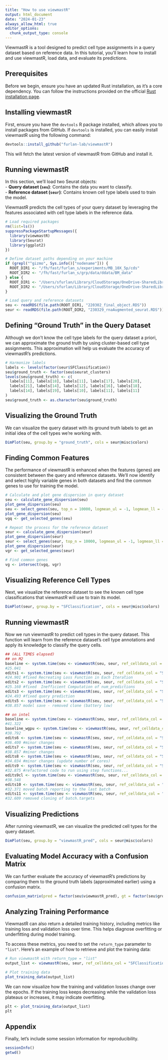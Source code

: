 ```yaml
---
title: "How to use viewmastR"
output: html_document
date: "2024-01-23"
always_allow_html: true
editor_options: 
  chunk_output_type: console
---
```



ViewmastR is a tool designed to predict cell type assignments in a query dataset based on reference data. In this tutorial, you'll learn how to install and use viewmastR, load data, and evaluate its predictions. 

## **Prerequisites**

Before we begin, ensure you have an updated Rust installation, as it’s a core dependency. You can follow the instructions provided on the official [Rust installation page](https://www.rust-lang.org/tools/install).

## **Installing viewmastR**

First, ensure you have the `devtools` R package installed, which allows you to install packages from GitHub. If `devtools` is installed, you can easily install viewmastR using the following command:

```r
devtools::install_github("furlan-lab/viewmastR")
```

This will fetch the latest version of viewmastR from GitHub and install it.

## **Running viewmastR**

In this section, we’ll load two Seurat objects:  
- **Query dataset (`seu`)**: Contains the data you want to classify.  
- **Reference dataset (`seur`)**: Contains known cell type labels used to train the model.

ViewmastR predicts the cell types of your query dataset by leveraging the features associated with cell type labels in the reference data.

```r
# Load required packages
rm(list=ls())
suppressPackageStartupMessages({
  library(viewmastR)
  library(Seurat)
  library(ggplot2)
})

# Define dataset paths depending on your machine
if (grepl("^gizmo", Sys.info()["nodename"])) {
  ROOT_DIR1 <- "/fh/fast/furlan_s/experiments/MB_10X_5p/cds"
  ROOT_DIR2 <- "/fh/fast/furlan_s/grp/data/ddata/BM_data"
} else {
  ROOT_DIR1 <- "/Users/sfurlan/Library/CloudStorage/OneDrive-SharedLibraries-FredHutchinsonCancerCenter/Furlan_Lab - General/experiments/MB_10X_5p/cds"
  ROOT_DIR2 <- "/Users/sfurlan/Library/CloudStorage/OneDrive-SharedLibraries-FredHutchinsonCancerCenter/Furlan_Lab - General/datasets/Healthy_BM_greenleaf"
}

# Load query and reference datasets
seu <- readRDS(file.path(ROOT_DIR1, "220302_final_object.RDS"))
seur <- readRDS(file.path(ROOT_DIR2, "230329_rnaAugmented_seurat.RDS"))
```

## **Defining "Ground Truth" in the Query Dataset**

Although we don’t know the cell type labels for the query dataset a priori, we can approximate the ground truth by using cluster-based cell type assignments. This approximation will help us evaluate the accuracy of viewmastR's predictions.

```r
# Harmonize labels
labels <- levels(factor(seur$SFClassification))
seu$ground_truth <- factor(seu$seurat_clusters)
levels(seu$ground_truth) <- c(
  labels[11], labels[18], labels[11], labels[17], labels[20],
  labels[21], labels[14], labels[12], labels[16], labels[18],
  labels[14], labels[19], labels[10], labels[11], labels[11]
)
seu$ground_truth <- as.character(seu$ground_truth)
```

## **Visualizing the Ground Truth**

We can visualize the query dataset with its ground truth labels to get an initial idea of the cell types we’re working with.

```r
DimPlot(seu, group.by = "ground_truth", cols = seur@misc$colors)
```

## **Finding Common Features**

The performance of viewmastR is enhanced when the features (genes) are consistent between the query and reference datasets. We’ll now identify and select highly variable genes in both datasets and find the common genes to use for training the model.

```r
# Calculate and plot gene dispersion in query dataset
seu <- calculate_gene_dispersion(seu)
plot_gene_dispersion(seu)
seu <- select_genes(seu, top_n = 10000, logmean_ul = -1, logmean_ll = -8)
plot_gene_dispersion(seu)
vgq <- get_selected_genes(seu)

# Repeat the process for the reference dataset
seur <- calculate_gene_dispersion(seur)
plot_gene_dispersion(seur)
seur <- select_genes(seur, top_n = 10000, logmean_ul = -1, logmean_ll = -8)
plot_gene_dispersion(seur)
vgr <- get_selected_genes(seur)

# Find common genes
vg <- intersect(vgq, vgr)
```

## **Visualizing Reference Cell Types**

Next, we visualize the reference dataset to see the known cell type classifications that viewmastR will use to train its model.

```r
DimPlot(seur, group.by = "SFClassification", cols = seur@misc$colors)
```

## **Running viewmastR**

Now we run viewmastR to predict cell types in the query dataset. This function will learn from the reference dataset's cell type annotations and apply its knowledge to classify the query cells.

```r
## (ALL TIMES elapsed)
## on M2 
baseline <- system.time(seu <- viewmastR(seu, seur, ref_celldata_col = "SFClassification", selected_genes = vg, backend = "candle", max_epochs = 4))
#25.041
edits1 <- system.time(seu <- viewmastR(seu, seur, ref_celldata_col = "SFClassification", selected_genes = vg, backend = "candle", max_epochs = 4))
#24.901 #fixed Recreating Loss Function in Each Iteration
edits2 <- system.time(seu <- viewmastR(seu, seur, ref_celldata_col = "SFClassification", selected_genes = vg, backend = "candle", max_epochs = 4))
#25.160 #fixed  Inefficient Computation of num_predictions
edits3 <- system.time(seu <- viewmastR(seu, seur, ref_celldata_col = "SFClassification", selected_genes = vg, backend = "candle", max_epochs = 4))
#24.493 #fixed query prediction
edits5 <- system.time(seu <- viewmastR(seu, seur, ref_celldata_col = "SFClassification", selected_genes = vg, backend = "candle", max_epochs = 4))
#38.857 model save - removed clone (battery low)

## on intel
baseline <- system.time(seu <- viewmastR(seu, seur, ref_celldata_col = "SFClassification", selected_genes = vg, backend = "candle", max_epochs = 4))
#41.322
baseline_wgpu <- system.time(seu <- viewmastR(seu, seur, ref_celldata_col = "SFClassification", selected_genes = vg, backend = "wgpu", max_epochs = 4))
#38.792
edits6 <- system.time(seu <- viewmastR(seu, seur, ref_celldata_col = "SFClassification", selected_genes = vg, backend = "wgpu", max_epochs = 4))
#36.400 #minor changes
edits7 <- system.time(seu <- viewmastR(seu, seur, ref_celldata_col = "SFClassification", selected_genes = vg, backend = "wgpu", max_epochs = 4))
#38.857 #minor changes
edits8 <- system.time(seu <- viewmastR(seu, seur, ref_celldata_col = "SFClassification", selected_genes = vg, backend = "wgpu", max_epochs = 4))
#34.034 #minor changes (update number of cores)
edits9 <- system.time(seu <- viewmastR(seu, seur, ref_celldata_col = "SFClassification", selected_genes = vg, backend = "wgpu", max_epochs = 4))
#32.875 #refactored code to run using step functions...
edits9cl <- system.time(seu <- viewmastR(seu, seur, ref_celldata_col = "SFClassification", selected_genes = vg, backend = "candle", max_epochs = 4))
#38.548
edits10 <- system.time(seu <- viewmastR(seu, seur, ref_celldata_col = "SFClassification", selected_genes = vg, backend = "wgpu", max_epochs = 4))
#32.371 moved batch reporting to the last batch
edits11 <- system.time(seu <- viewmastR(seu, seur, ref_celldata_col = "SFClassification", selected_genes = vg, backend = "wgpu", max_epochs = 4))
#32.609 removed cloning of batch.targets
```

## **Visualizing Predictions**

After running viewmastR, we can visualize the predicted cell types for the query dataset.

```r
DimPlot(seu, group.by = "viewmastR_pred", cols = seur@misc$colors)
```

## **Evaluating Model Accuracy with a Confusion Matrix**

We can further evaluate the accuracy of viewmastR's predictions by comparing them to the ground truth labels (approximated earlier) using a confusion matrix.

```r
confusion_matrix(pred = factor(seu$viewmastR_pred), gt = factor(seu$ground_truth), cols = seur@misc$colors)
```

## **Analyzing Training Performance**

ViewmastR can also return a detailed training history, including metrics like training loss and validation loss over time. This helps diagnose overfitting or underfitting during model training.

To access these metrics, you need to set the `return_type` parameter to `"list"`. Here's an example of how to retrieve and plot the training data:

```r
# Run viewmastR with return_type = "list"
output_list <- viewmastR(seu, seur, ref_celldata_col = "SFClassification", selected_genes = vg, return_type = "list")

# Plot training data
plot_training_data(output_list)
```

We can now visualize how the training and validation losses change over the epochs. If the training loss keeps decreasing while the validation loss plateaus or increases, it may indicate overfitting.

```r
plt <- plot_training_data(output_list)
plt
```

## **Appendix**

Finally, let’s include some session information for reproducibility.

```r
sessionInfo()
getwd()
```
